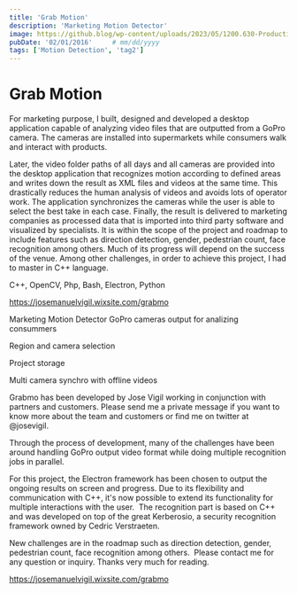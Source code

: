 ```yaml
---
title: 'Grab Motion'
description: 'Marketing Motion Detector'
image: https://github.blog/wp-content/uploads/2023/05/1200.630-Productivity-wLogo@2x.png?resize=1600%2C850
pubDate: '02/01/2016'     # mm/dd/yyyy
tags: ['Motion Detection', 'tag2']
---
```


# Grab Motion

For marketing purpose, I built, designed and developed a desktop application capable of analyzing
video files that are outputted from a GoPro camera. The cameras are installed into supermarkets
while consumers walk and interact with products.

Later, the video folder paths of all days and all cameras are provided into the desktop application
that recognizes motion according to defined areas and writes down the result as XML files and
videos at the same time.
This drastically reduces the human analysis of videos and avoids lots of operator work. The
application synchronizes the cameras while the user is able to select the best take in each case.
Finally, the result is delivered to marketing companies as processed data that is imported into third
party software and visualized by specialists.
It is within the scope of the project and roadmap to include features such as direction detection,
gender, pedestrian count, face recognition among others. Much of its progress will depend on the
success of the venue. Among other challenges, in order to achieve this project, I had to master in
C++ language.

C++, OpenCV, Php, Bash, Electron, Python

https://josemanuelvigil.wixsite.com/grabmo


Marketing Motion
Detector
GoPro cameras output for analizing consummers

Region and camera selection

Project storage

Multi camera synchro with offline videos

Grabmo has been developed by Jose Vigil working in conjunction with partners and customers. Please send me a private message if you want to know more about the team and customers or find me on twitter at @josevigil.

Through the process of development, many of the challenges have been around handling GoPro output video format while doing multiple recognition jobs in parallel.

For this project, the Electron framework has been chosen to output the ongoing results on screen and progress. Due to its flexibility and communication with C++, it's now possible to extend its functionality for multiple interactions with the user.
​
The recognition part is based on C++ and was developed on top of the great Kerberosio, a security recognition framework owned by Cedric Verstraeten.

New challenges are in the roadmap such as direction detection, gender, pedestrian count, face recognition among others.
​
Please contact me for any question or inquiry. Thanks very much for reading.
​


https://josemanuelvigil.wixsite.com/grabmo

